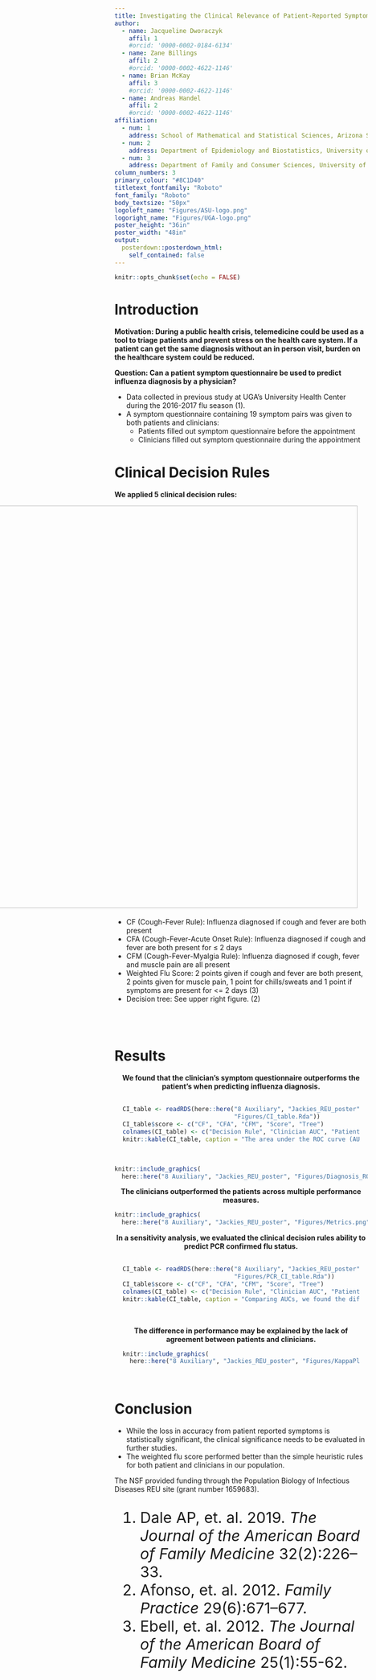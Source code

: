 ```yaml
---
title: Investigating the Clinical Relevance of Patient-Reported Symptoms for Influenza Triage
author:
  - name: Jacqueline Dworaczyk
    affil: 1
    #orcid: '0000-0002-0184-6134'
  - name: Zane Billings
    affil: 2
    #orcid: '0000-0002-4622-1146'
  - name: Brian McKay
    affil: 3
    #orcid: '0000-0002-4622-1146'
  - name: Andreas Handel
    affil: 2
    #orcid: '0000-0002-4622-1146'
affiliation:
  - num: 1
    address: School of Mathematical and Statistical Sciences, Arizona State University
  - num: 2
    address: Department of Epidemiology and Biostatistics, University of      Georgia
  - num: 3
    address: Department of Family and Consumer Sciences, University of Georgia
column_numbers: 3
primary_colour: "#8C1D40"
titletext_fontfamily: "Roboto"
font_family: "Roboto"
body_textsize: "50px"
logoleft_name: "Figures/ASU-logo.png"
logoright_name: "Figures/UGA-logo.png"
poster_height: "36in"
poster_width: "48in"
output: 
  posterdown::posterdown_html:
    self_contained: false
---
```


```r
knitr::opts_chunk$set(echo = FALSE)
```
<style>
.logo_left, .logo_right {
 width: 15%;
 height: 70%;
 padding-top: 1em;
}
.poster_title {
width: 70%;
padding-top: 1em;
}
body {
text-align: left;
}
p.caption {
  font-size: 0.9em;
}
.special {
  font-size: 0.94em
}
</style>

# Introduction

**Motivation: During a public health crisis, telemedicine could be used as a tool to triage patients and prevent stress on the health care system. If a patient can get the same diagnosis without an in person visit, burden on the healthcare system could be reduced.**

**Question: Can a patient symptom questionnaire be used to predict influenza diagnosis by a physician?**


* Data collected in previous study at UGA's University Health Center during the 2016-2017 flu season (1).
* A symptom questionnaire containing 19 symptom pairs was given to both patients and clinicians: 
  * Patients filled out symptom questionnaire before the appointment
  * Clinicians filled out symptom questionnaire during the appointment

# Clinical Decision Rules
**We applied 5 clinical decision rules:**
<div style ="float:right;margin-right: 20px;margin-bottom: 5px" markdown="1">
![](Figures/Algorithm flowchart example.png){width=800px}
</div>
* CF (Cough-Fever Rule): Influenza diagnosed if cough and fever are both present
* CFA (Cough-Fever-Acute Onset Rule): Influenza diagnosed if cough and fever are both present for ≤ 2 days
* CFM (Cough-Fever-Myalgia Rule): Influenza diagnosed if cough, fever and muscle pain are all present
* Weighted Flu Score: 2 points given if cough and fever are both present, 2 points given for muscle pain, 1 point for chills/sweats and 1 point if symptoms are present for <= 2 days (3)
* Decision tree: See upper right figure. (2)



<!-- ```{r fig1, out.width='40%', fig.align="center"} -->
<!-- knitr::include_graphics( -->
<!--  here::here("8 Auxiliary", "Jackies_REU_poster", "Figures/Algorithm flowchart example.png")) -->
<!-- ``` -->

<br>
<br>

# Results
<center>**We found that the clinician's symptom questionnaire outperforms the patient's when predicting influenza diagnosis.**</center>
<div style="padding: 12pt;">

```r
CI_table <- readRDS(here::here("8 Auxiliary", "Jackies_REU_poster",
                               "Figures/CI_table.Rda"))
CI_table$score <- c("CF", "CFA", "CFM", "Score", "Tree")
colnames(CI_table) <- c("Decision Rule", "Clinician AUC", "Patient AUC", "Difference", "95% CI")
knitr::kable(CI_table, caption = "The area under the ROC curve (AUC) is an overall measurement of accuracy. We saw a reduction in AUC using the patient questionaire instead of the clinician's.")
```

</div>

```r
knitr::include_graphics(
  here::here("8 Auxiliary", "Jackies_REU_poster", "Figures/Diagnosis_ROCS.png"))
```

 
<center>**The clinicians outperformed the patients across multiple performance measures.**</center>
```r
knitr::include_graphics(
  here::here("8 Auxiliary", "Jackies_REU_poster", "Figures/Metrics.png"))
```
<center>**In a sensitivity analysis, we evaluated the clinical decision rules ability to predict PCR confirmed flu status.**</center>
<div style="padding: 12pt;">
```r
CI_table <- readRDS(here::here("8 Auxiliary", "Jackies_REU_poster",
                               "Figures/PCR_CI_table.Rda"))
CI_table$score <- c("CF", "CFA", "CFM", "Score", "Tree")
colnames(CI_table) <- c("Decision Rule", "Clinician AUC", "Patient AUC", "Difference", "95% CI")
knitr::kable(CI_table, caption = "Comparing AUCs, we found the differences between patients and clinicians are smaller.")
```
</div>

<div style="padding: 12pt;">
<center>**The difference in performance may be explained by the lack of agreement between patients and clinicians.**</center>
```r
knitr::include_graphics(
  here::here("8 Auxiliary", "Jackies_REU_poster", "Figures/KappaPlot_c.png"))
```
</div>


# Conclusion
<!-- * The performance of the clinical decision rules for the patient and clinician rules is statistically significant. -->
* While the loss in accuracy from patient reported symptoms is statistically significant, the clinical significance needs to be evaluated in further studies.
* The weighted flu score performed better than the simple heuristic rules for both patient and clinicians in our population.




The NSF provided funding through the Population Biology of Infectious Diseases REU site (grant number 1659683).
<div style = "font-size: 30px;">
1. Dale AP, et. al. 2019. *The Journal of the American Board of Family Medicine* 32(2):226–33.
2. Afonso, et. al. 2012. *Family Practice*  29(6):671–677.
3. Ebell, et. al. 2012. *The Journal of the American Board of Family Medicine* 25(1):55-62.
</div>

<!-- 1. Zarnitsyna VI, et al. 2016. *PLoS Pathog* 12(6):e1005692. -->
<!-- 2. Ross TM, et al. 2014. *Hum Vaccin Immunother* 10(5):1195--1203. -->
</div>

